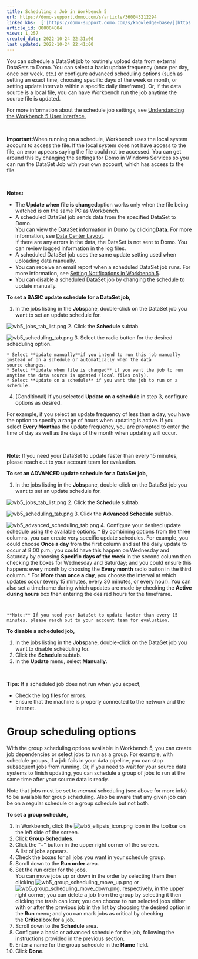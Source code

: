 ```yaml
---
title: Scheduling a Job in Workbench 5
url: https://domo-support.domo.com/s/article/360043212294
linked_kbs:  ['[https://domo-support.domo.com/s/knowledge-base/](https://domo-support.domo.com/s/knowledge-base/)', '[https://domo-support.domo.com/s/](https://domo-support.domo.com/s/)', '[https://domo-support.domo.com/s/topic/0TO5w000000ZammGAC](https://domo-support.domo.com/s/topic/0TO5w000000ZammGAC)', '[https://domo-support.domo.com/s/topic/0TO5w000000ZaoPGAS](https://domo-support.domo.com/s/topic/0TO5w000000ZaoPGAS)', '[https://domo-support.domo.com/s/topic/0TO5w000000ZapTGAS](https://domo-support.domo.com/s/topic/0TO5w000000ZapTGAS)', '[https://domo-support.domo.com/s/article/360042932654](https://domo-support.domo.com/s/article/360042932654)', '[https://domo-support.domo.com/s/article/360047553253](https://domo-support.domo.com/s/article/360047553253)', '[https://domo-support.domo.com/s/article/360043437333](https://domo-support.domo.com/s/article/360043437333)', '[https://domo-support.domo.com/s/article/360043212294](https://domo-support.domo.com/s/article/360043212294)', '[https://domo-support.domo.com/s/topic/0TO5w000000ZapTGAS/workbench-5](https://domo-support.domo.com/s/topic/0TO5w000000ZapTGAS/workbench-5)', '[https://domo-support.domo.com/s/article/360043429933](https://domo-support.domo.com/s/article/360043429933)', '[https://domo-support.domo.com/s/article/360043429953](https://domo-support.domo.com/s/article/360043429953)', '[https://domo-support.domo.com/s/article/360042925494](https://domo-support.domo.com/s/article/360042925494)', '[https://domo-support.domo.com/s/article/4408174643607](https://domo-support.domo.com/s/article/4408174643607)', '[https://domo-support.domo.com/s/article/360043429913](https://domo-support.domo.com/s/article/360043429913)', '[https://domo-support.domo.com/s/login/](https://domo-support.domo.com/s/login/)']
article_id: 000004804
views: 1,257
created_date: 2022-10-24 22:31:00
last updated: 2022-10-24 22:41:00
---
```




You can schedule a DataSet job to routinely upload data from external DataSets to Domo. You can select a basic update frequency (once per day, once per week, etc.) or configure advanced scheduling options (such as setting an exact time, choosing specific days of the week or month, or setting update intervals within a specific daily timeframe). Or, if the data source is a local file, you can have Workbench run the job anytime the source file is updated. 


For more information about the schedule job settings, see [Understanding the Workbench 5 User Interface.](/s/article/360042932654)




 

**Important:**When running on a schedule, Workbench uses the local system account to access the file. If the local system does not have access to the file, an error appears saying the file could not be accessed. You can get around this by changing the settings for Domo in Windows Services so you can run the DataSet Job with your own account, which has access to the file. 





 


**Notes:**


* The **Update when file is changed**option works only when the file being watched is on the same PC as Workbench.
* A scheduled DataSet job sends data from the specified DataSet to Domo.  
 You can view the DataSet information in Domo by clicking**Data**. For more information, see [Data Center Layout](https://domo-support.domo.com/s/article/360047553253?language=en_US).   
 If there are any errors in the data, the DataSet is not sent to Domo. You can review logged information in the log files.
* A scheduled DataSet job uses the same update setting used when uploading data manually.
* You can receive an email report when a scheduled DataSet job runs. For more information, see [Setting Notifications in Workbench 5](/s/article/360043437333 "Setting Notifications in Workbench 4").
* You can disable a scheduled DataSet job by changing the schedule to update manually.






**To set a BASIC update schedule for a DataSet job,**


1. In the jobs listing in the **Jobs**pane, double-click on the DataSet job you want to set an update schedule for.  
   
 ![wb5_jobs_tab_list.png](wb5_jobs_tab_list.png)
2. Click the **Schedule** subtab.  
   
 ![wb5_scheduling_tab.png](wb5_scheduling_tab.png)
3. Select the radio button for the desired scheduling option.


	* Select **Update manually**if you intend to run this job manually instead of on a schedule or automatically when the data source changes.
	* Select **Update when file is changed** if you want the job to run anytime the data source is updated (local files only).
	* Select **Update on a schedule** if you want the job to run on a schedule.
4. (Conditional) If you selected **Update on a schedule** in step 3, configure options as desired.  
   
 For example, if you select an update frequency of less than a day, you have the option to specify a range of hours when updating is active. If you select **Every Mont****h**as the update frequency, you are prompted to enter the time of day as well as the days of the month when updating will occur.




 

**Note:** If you need your DataSet to update faster than every 15 minutes, please reach out to your account team for evaluation.


**To set an ADVANCED update schedule for a DataSet job,**


1. In the jobs listing in the **Jobs**pane, double-click on the DataSet job you want to set an update schedule for.  
   
 ![wb5_jobs_tab_list.png](wb5_jobs_tab_list.png)
2. Click the **Schedule** subtab.  
   
 ![wb5_scheduling_tab.png](wb5_scheduling_tab.png)
3. Click the **Advanced Schedule** subtab.  
   
 ![wb5_advanced_scheduling_tab.png](wb5_advanced_scheduling_tab.png)
4. Configure your desired update schedule using the available options.
	* By combining options from the three columns, you can create very specific update schedules. For example, you could choose **Once a day** from the first column and set the daily update to occur at 8:00 p.m.; you could have this happen on Wednesday and Saturday by choosing **Specific days of the week** in the second column then checking the boxes for Wednesday and Saturday; and you could ensure this happens every month by choosing the **Every month** radio button in the third column.
	* For **More than once a day**, you choose the interval at which updates occur (every 15 minutes, every 30 minutes, or every hour). You can also set a timeframe during which updates are made by checking the **Active during hours** box then entering the desired hours for the timeframe.
	 
	
	 
	
	**Note:** If you need your DataSet to update faster than every 15 minutes, please reach out to your account team for evaluation.


**To disable a scheduled job,**


1. In the jobs listing in the **Jobs**pane, double-click on the DataSet job you want to disable scheduling for.
2. Click the **Schedule** subtab.
3. In the **Update** menu, select **Manually**.




 

**Tips:** If a scheduled job does not run when you expect,

* Check the log files for errors.
* Ensure that the machine is properly connected to the network and the Internet.






Group scheduling options
========================


With the group scheduling options available in Workbench 5, you can create job dependencies or select jobs to run as a group. For example, with schedule groups, if a job fails in your data pipeline, you can stop subsequent jobs from running. Or, if you need to wait for your source data systems to finish updating, you can schedule a group of jobs to run at the same time after your source data is ready. 


Note that jobs must be set to *manual* scheduling (see above for more info) to be available for group scheduling. Also be aware that any given job can be on a regular schedule or a group schedule but not both. 


**To set a group schedule,**


1. In Workbench, click the ![wb5_ellipsis_icon.png](wb5_ellipsis_icon.png) icon in the toolbar on the left side of the screen.
2. Click **Group Schedules**.
3. Click the "+" button in the upper right corner of the screen.  
 A list of jobs appears.
4. Check the boxes for all jobs you want in your schedule group.
5. Scroll down to the **Run order** area.
6. Set the run order for the jobs.   
 You can move jobs up or down in the order by selecting them then clicking ![wb5_group_scheduling_move_up.png](wb5_group_scheduling_move_up.png) or ![wb5_group_scheduling_move_down.png](wb5_group_scheduling_move_down.png), respectively, in the upper right corner; you can delete a job from the group by selecting it then clicking the trash can icon; you can choose to run selected jobs either with or after the previous job in the list by choosing the desired option in the **Run** menu; and you can mark jobs as critical by checking the **Critical**box for a job.
7. Scroll down to the **Schedule** area.
8. Configure a basic or advanced schedule for the job, following the instructions provided in the previous section.
9. Enter a name for the group schedule in the **Name** field.
10. Click **Done**.

